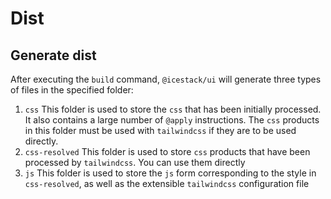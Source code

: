 # Dist

## Generate dist

After executing the `build` command, `@icestack/ui` will generate three types of files in the specified folder:

1. `css` This folder is used to store the `css` that has been initially processed. It also contains a large number of `@apply` instructions. The `css` products in this folder must be used with `tailwindcss` if they are to be used directly.
2. `css-resolved` This folder is used to store `css` products that have been processed by `tailwindcss`. You can use them directly
3. `js` This folder is used to store the `js` form corresponding to the style in `css-resolved`, as well as the extensible `tailwindcss` configuration file
